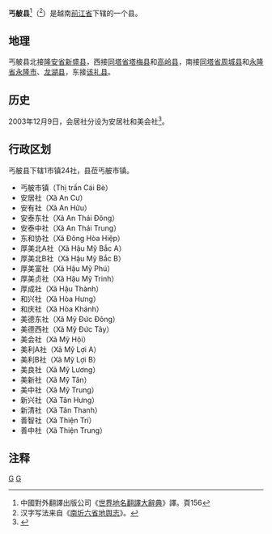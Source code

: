 {{Infobox Settlement
|name                   = 丐𦨭县
|settlement_type        = 县
|official_name          = 
|other_name             = 
|native_name            = {{lang|vi|Huyện Cái Bè}}
|nickname               = 
|motto                  = 
|image_skyline          = Sông Cái Bè 2.jpg
|imagesize              = 
|image_caption          = 
|image_flag             = 
|flag_size              = 
|image_seal             = 
|seal_size              = 
|image_shield           = 
|shield_size            = 
|image_blank_emblem     = 
|blank_emblem_size      = 
|image_map              = {{Infobox mapframe|frame-width=250|zoom=10}}
|mapsize                = 
|map_caption            = 
|image_map1             = 
|mapsize1               = 
|map_caption1           = 
|pushpin_map            = Vietnam
|pushpin_label_position = bottom
|pushpin_map_caption    = 
|pushpin_map1           = 
|pushpin_label_position1= 
|pushpin_map_caption1   = 
|subdivision_type       = 国家
|subdivision_name       = {{flag|Vietnam}}
|subdivision_type1      = [[越南行政区划|省]]
|subdivision_name1      = [[前江省|前江省]]
|subdivision_type2      = 行政区划
|subdivision_name2      = 1市镇24社
|subdivision_type3      = 
|subdivision_name3      = 
|seat_type              = 县莅
|seat                   = {{link-vi|丐𦨭市镇|Cái Bè (thị trấn)}}
|government_type        = 
|leader_title           = 
|leader_name            = 
|leader_title1          = 
|leader_name1           = 
|established_title      = 
|established_date       = 
|area_magnitude         = 
|unit_pref              = 
|area_footnotes         = 
|area_total_km2         = 416.14
|area_land_km2          = 
|area_water_km2         = 
|area_water_percent     = 
|area_urban_km2         = 
|area_metro_km2         = 
|population_as_of       = 2018年
|population_footnotes   = 
|population_note        = 
|population_total       = 291627
|population_density_km2 = auto
|population_metro             = 
|population_density_metro_km2 = 
|population_urban             = 
|population_density_urban_km2 = 
|timezone               = [[越南标准时间|越南标准时间]]
|utc_offset             = +7
|elevation_footnotes    = 
|elevation_m            = 
|coor_type              = 
|coordinates            = 
|postal_code_type       = 
|postal_code            = 
|area_code              = 
|website                = [http://caibe.tiengiang.gov.vn 丐𦨭县电子信息门户网站]
|footnotes              = 
}}
'''丐𦨭县'''<ref>中國對外翻譯出版公司《[[世界地名翻譯大辭典|世界地名翻譯大辭典]]》譯。頁156</ref>（{{vie|v='''Huyện Cái Bè'''|hn=縣丐𦨭}}<ref>汉字写法来自《[[南圻六省地舆志|南圻六省地舆志]]》。</ref>）是越南[[前江省|前江省]]下辖的一个县。

==地理==
丐𦨭县北接[[隆安省|隆安省]][[新盛县|新盛县]]，西接[[同塔省|同塔省]][[塔梅县|塔梅县]]和[[高岭县|高岭县]]，南接[[同塔省|同塔省]][[周城县_(同塔省)|周城县]]和[[永隆省|永隆省]][[永隆市|永隆市]]、[[龙湖县|龙湖县]]，东接[[该礼县|该礼县]]。

==历史==
2003年12月9日，会居社分设为安居社和美会社<ref>{{Cite web |url=https://thuvienphapluat.vn/van-ban/Bat-dong-san/Nghi-dinh-154-2003-ND-CP-thanh-lap-phuong-xa-thuoc-thanh-pho-My-Tho-thi-xa-Go-Cong-huyen-Cai-Be-tinh-Tien-Giang-6266.aspx |title=Nghị định 154/2003/NĐ-CP về việc thành lập phường, xã thuộc thành phố Mỹ Tho, thị xã Gò Công và huyện Cái Bè, tỉnh Tiền Giang |accessdate=2020-04-22 |archive-date=2020-04-01 |archive-url=https://web.archive.org/web/20200401174137/https://thuvienphapluat.vn/van-ban/Bat-dong-san/Nghi-dinh-154-2003-ND-CP-thanh-lap-phuong-xa-thuoc-thanh-pho-My-Tho-thi-xa-Go-Cong-huyen-Cai-Be-tinh-Tien-Giang-6266.aspx |dead-url=no }}</ref>。

==行政区划==
丐𦨭县下辖1市镇24社，县莅丐𦨭市镇。
*丐𦨭市镇（Thị trấn Cái Bè）
*安居社（Xã An Cư）
*安有社（Xã An Hữu）
*安泰东社（Xã An Thái Đông）
*安泰中社（Xã An Thái Trung）
*东和协社（Xã Đông Hòa Hiệp）
*厚美北A社（Xã Hậu Mỹ Bắc A）
*厚美北B社（Xã Hậu Mỹ Bắc B）
*厚美富社（Xã Hậu Mỹ Phú）
*厚美贞社（Xã Hậu Mỹ Trinh）
*厚成社（Xã Hậu Thành）
*和兴社（Xã Hòa Hưng）
*和庆社（Xã Hòa Khánh）
*美德东社（Xã Mỹ Đức Đông）
*美德西社（Xã Mỹ Đức Tây）
*美会社（Xã Mỹ Hội）
*美利A社（Xã Mỹ Lợi A）
*美利B社（Xã Mỹ Lợi B）
*美良社（Xã Mỹ Lương）
*美新社（Xã Mỹ Tân）
*美中社（Xã Mỹ Trung）
*新兴社（Xã Tân Hưng）
*新清社（Xã Tân Thanh）
*善智社（Xã Thiện Trí）
*善中社（Xã Thiện Trung）

==注释==
{{reflist}}

{{前江省行政区划}}
{{越南九龙江三角洲之县市镇区域划分}}

[[Category:越南县份|G]]
[[Category:前江省|G]]